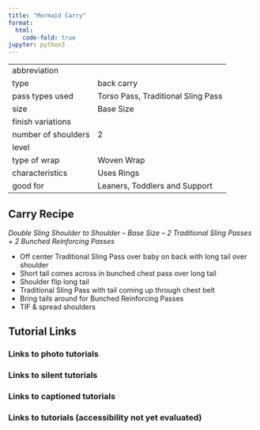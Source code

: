 ```yaml
---
title: "Mermaid Carry"
format:
  html:
    code-fold: true
jupyter: python3
---
```


| | 
|---|---
|abbreviation	|
|type	|back carry
|pass types used	|Torso Pass, Traditional Sling Pass
|size	|Base Size
|finish variations|	
|number of shoulders	|2
|level	|
|type of wrap	|Woven Wrap
|characteristics	|Uses Rings
|good for	|Leaners, Toddlers and Support

## Carry Recipe
_Double Sling Shoulder to Shoulder – Base Size – 2 Traditional Sling Passes + 2 Bunched Reinforcing Passes_

- Off center Traditional Sling Pass over baby on back with long tail over shoulder
- Short tail comes across in bunched chest pass over long tail
- Shoulder flip long tail
- Traditional Sling Pass with tail coming up through chest belt
- Bring tails around for Bunched Reinforcing Passes
- TIF & spread shoulders

## Tutorial Links
### Links to photo tutorials
### Links to silent tutorials
### Links to captioned tutorials
### Links to tutorials (accessibility not yet evaluated)
